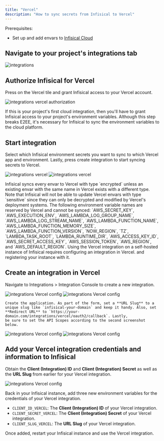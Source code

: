 ```yaml
---
title: "Vercel"
description: "How to sync secrets from Infisical to Vercel"
---
```


<Tabs>
  <Tab title="Usage">
  Prerequisites:

- Set up and add envars to [Infisical Cloud](https://app.infisical.com)

## Navigate to your project's integrations tab

![integrations](../../images/integrations.png)

## Authorize Infisical for Vercel

Press on the Vercel tile and grant Infisical access to your Vercel account.

![integrations vercel authorization](../../images/integrations/vercel/integrations-vercel-auth.png)

<Info>
  If this is your project's first cloud integration, then you'll have to grant
  Infisical access to your project's environment variables. Although this step
  breaks E2EE, it's necessary for Infisical to sync the environment variables to
  the cloud platform.
</Info>

## Start integration

Select which Infisical environment secrets you want to sync to which Vercel app and environment. Lastly, press create integration to start syncing secrets to Vercel.

![integrations vercel](../../images/integrations/vercel/integrations-vercel-create.png)
![integrations vercel](../../images/integrations/vercel/integrations-vercel.png)

<Info>
  Infisical syncs every envar to Vercel with type `encrypted` unless an existing
  envar with the same name in Vercel exists with a different type. Note that
  Infisical will not be able to update Vercel envars with type `sensitive` since
  they can only be decrypted and modified by Vercel's deployment systems.
</Info>

<Warning>
  The following environment variable names are reserved by Vercel and cannot be
  synced: `AWS_SECRET_KEY`, `AWS_EXECUTION_ENV`, `AWS_LAMBDA_LOG_GROUP_NAME`,
  `AWS_LAMBDA_LOG_STREAM_NAME`, `AWS_LAMBDA_FUNCTION_NAME`,
  `AWS_LAMBDA_FUNCTION_MEMORY_SIZE`, `AWS_LAMBDA_FUNCTION_VERSION`,
  `NOW_REGION`, `TZ`, `LAMBDA_TASK_ROOT`, `LAMBDA_RUNTIME_DIR`,
  `AWS_ACCESS_KEY_ID`, `AWS_SECRET_ACCESS_KEY`, `AWS_SESSION_TOKEN`,
  `AWS_REGION`, and `AWS_DEFAULT_REGION`.
</Warning>
  </Tab>
  <Tab title="Self-Hosted Setup">
  Using the Vercel integration on a self-hosted instance of Infisical requires configuring an integration in Vercel.
  and registering your instance with it.
  
  ## Create an integration in Vercel
  
  Navigate to Integrations > Integration Console to create a new integration.
  
   ![integrations Vercel config](../../images/integrations/vercel/integrations-vercel-config-integrations-console.png) 
   ![integrations Vercel config](../../images/integrations/vercel/integrations-vercel-config-new-app.png) 
    
    Create the application. As part of the form, set a **URL Slug** to a unique slug like `infisical-your-domain` and keep it handy. Also, set **Redirect URL** to `https://your-domain.com/integrations/vercel/oauth2/callback`. Lastly,
    be sure to set the API Scopes according to the second screenshot below.
   
   ![integrations Vercel config](../../images/integrations/vercel/integrations-vercel-config-new-app-form-1.png) 
   ![integrations Vercel config](../../images/integrations/vercel/integrations-vercel-config-new-app-form-2.png) 
   
   ## Add your Vercel integration credentials and information to Infisical
   
   Obtain the **Client (Integration) ID** and **Client (Integration) Secret** as well as the **URL Slug** from earlier for your Vercel integration.

   ![integrations Vercel config](../../images/integrations/vercel/integrations-vercel-config-credentials.png) 
   
   Back in your Infisical instance, add three new environment variables for the credentials of your Vercel integration.

   - `CLIENT_ID_VERCEL`: The **Client (Integration) ID** of your Vercel integration.
   - `CLIENT_SECRET_VERCEL`: The **Client (Integration) Secret** of your Vercel integration.
   - `CLIENT_SLUG_VERCEL`: The **URL Slug** of your Vercel integration.
   
  Once added, restart your Infisical instance and use the Vercel integration.

  </Tab>
</Tabs>

